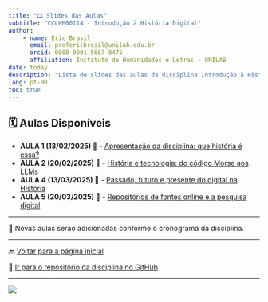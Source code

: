 ```yaml
---
title: "🎞️ Slides das Aulas"
subtitle: "CCLHM00114 - Introdução à História Digital"
author:
    - name: Eric Brasil
      email: profericbrasil@unilab.edu.br
      orcid: 0000-0001-5067-8475
      affiliation: Instituto de Humanidades e Letras - UNILAB
date: today
description: "Lista de slides das aulas da disciplina Introdução à História Digital, ministrada pelo Prof. Eric Brasil, no semestre 2024.2."
lang: pt-BR
toc: true
---
```


## 🗓️ Aulas Disponíveis

- **AULA 1 (13/02/2025) 📖** - [Apresentação da disciplina: que história é essa?](https://ericbrasil.com.br/cclhm00114/aulas/aula1)
- **AULA 2 (20/02/2025) 📖** - [História e tecnologia: do código Morse aos LLMs](https://ericbrasil.com.br/cclhm00114/aulas/aula2)
- **AULA 4 (13/03/2025) 📖** - [Passado, futuro e presente do digital na História](https://ericbrasil.com.br/cclhm00114/aulas/aula4)
- **AULA 5 (20/03/2025) 📖** - [Repositórios de fontes online e a pesquisa digital](https://ericbrasil.com.br/cclhm00114/aulas/aula5)

---

📌 Novas aulas serão adicionadas conforme o cronograma da disciplina.

---

🔙 [Voltar para a página inicial](https://ericbrasil.com.br/cclhm00114/)

🔗 [Ir para o repositório da disciplina no GitHub](https://github.com/ericbrasiln/cclhm00114)

---

![](https://raw.githubusercontent.com/ericbrasiln/cclhm0076/refs/heads/main/imgs/banner_logos_hist.png)
